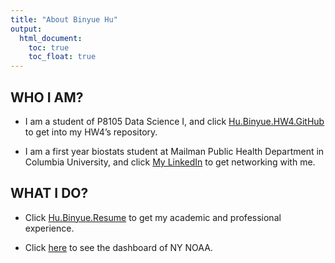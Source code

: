 ```yaml
---
title: "About Binyue Hu"
output: 
  html_document:
    toc: true
    toc_float: true
---
```



## WHO I AM? 

* I am a student of P8105 Data Science I, and click [Hu.Binyue.HW4.GitHub](https://github.com/beryl66666/bh2849_hw4.github.io) to get into my HW4's repository.

* I am a first year biostats student at Mailman Public Health Department in Columbia University, and click [My LinkedIn](https://www.linkedin.com/in/binyue-hu-322149205/) to get networking with me. 


## WHAT I DO? 

* Click [Hu.Binyue.Resume](resume.html) to get my academic and professional experience. 

* Click [here](dashboard.html) to see the dashboard of NY NOAA. 

